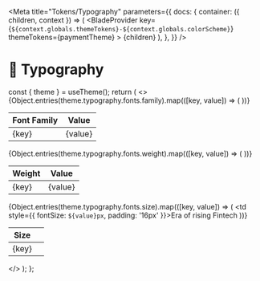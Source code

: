 
<Meta
  title="Tokens/Typography"
  parameters={{
    docs: {
      container: ({ children, context }) => (
        <DocsContainer context={context}>
          <BladeProvider
            key={`${context.globals.themeTokens}-${context.globals.colorScheme}`}
            themeTokens={paymentTheme}
          >
            {children}
          </BladeProvider>
        </DocsContainer>
      ),
    },
  }}
/>

# 🔡 Typography

  const { theme } = useTheme();
  return (
    <>
      <table>
        <thead>
          <tr>
            <th>Font Family</th>
            <th>Value</th>
          </tr>
        </thead>
        <tbody>
          {Object.entries(theme.typography.fonts.family).map(([key, value]) => (
            <tr key={key}>
              <td>{key}</td>
              <td>{value}</td>
            </tr>
          ))}
        </tbody>
      </table>
      <table>
        <thead>
          <tr>
            <th>Weight</th>
            <th>Value</th>
          </tr>
        </thead>
        <tbody>
          {Object.entries(theme.typography.fonts.weight).map(([key, value]) => (
            <tr key={key}>
              <td>{key}</td>
              <td>{value}</td>
            </tr>
          ))}
        </tbody>
      </table>
      <table>
        <thead>
          <tr>
            <th>Size</th>
            <th />
          </tr>
        </thead>
        <tbody>
          {Object.entries(theme.typography.fonts.size).map(([key, value]) => (
            <tr key={key}>
              <td>{key}</td>
              <td style={{ fontSize: `${value}px`, padding: '16px' }}>Era of rising Fintech</td>
            </tr>
          ))}
        </tbody>
      </table>
    </>
  );
};

<Typography />
